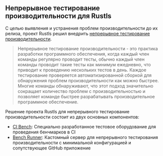 ## Непрерывное тестирование производительности для Rustls
С целью выявления и устранения проблем производительности до их релиза, 
проект Rustls решил внедрить [непрерывное тестирование производительности][continuous benchmarking].

> Непрерывное тестирование производительности - это практика разработки программного обеспечения, когда каждый член команды регулярно проводит тесты,
> обычно каждый член команды проводит такие тесты как минимум ежедневно, что приводит к проведению нескольких тестов в день.
> Каждое тестирование проверяется автоматизированной сборкой для обнаружения проблем производительности как можно быстрее.
> Многие команды обнаруживают, что этот подход значительно сокращает количество проблем с производительностью
> и позволяет команде быстрее разрабатывать производительное программное обеспечение.

Решение проекта Rustls для непрерывного тестирование производительности состоит из двух основных компонентов:
- [CI Bench][ci bench]: Специально разработанное тестовое оборудование для проведения бенчмарков в CI
- [Bench Runner][rustls bench app]: Кастомный сервер для непрерывного тестирования производительности с минимальной конфигурацией и сопутствующее GitHub приложение

[continuous benchmarking]: /ru/docs/explanation/continuous-benchmarking/
[ci bench]: https://github.com/rustls/rustls/tree/main/ci-bench
[rustls bench app]: https://github.com/rustls/rustls-bench-app